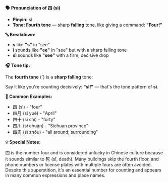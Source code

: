 **🗣️ Pronunciation of 四 (sì)**

- **Pinyin:** sì
- **Tone: Fourth tone** — sharp **falling** tone, like giving a command: **"Four!"**

**🔤 Breakdown:**

- **s** like **"s"** in "see"
- **ì** sounds like **"ee"** in "see" but with a sharp falling tone
- **sì** sounds like **"see"** with a firm, decisive drop

**🎧 Tone tip:**

The **fourth tone** (ˋ) is a **sharp falling** tone:

Say it like you're counting decisively: **"sì!"** — that's the tone pattern of **sì**.

**📝 Common Examples:**

- 四 (sì) - "four"
- 四月 (sì yuè) - "April"
- 四十 (sì shí) - "forty"
- 四川 (sì chuān) - "Sichuan province"
- 四周 (sì zhōu) - "all around; surrounding"

**💡 Special Notes:**

四 is the number four and is considered unlucky in Chinese culture because it sounds similar
to 死 (sǐ, death). Many buildings skip the fourth floor, and phone numbers or license plates with
multiple fours are often avoided. Despite this superstition, it's an essential number for counting
and appears in many common expressions and place names.
